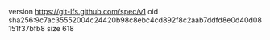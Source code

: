 version https://git-lfs.github.com/spec/v1
oid sha256:9c7ac35552004c24420b98c8ebc4cd892f8c2aab7ddfd8e0d40d08151f37bfb8
size 618
